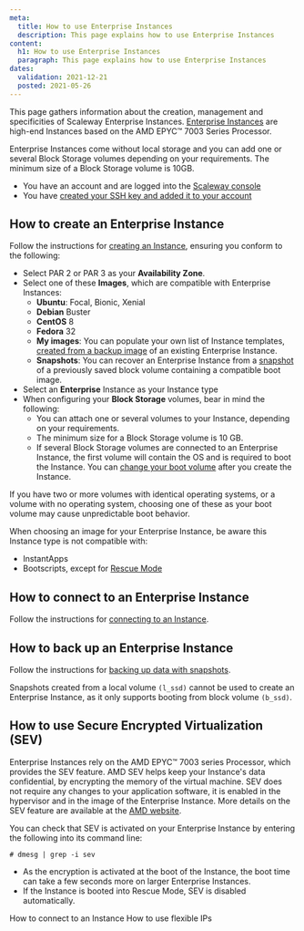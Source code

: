 ```yaml
---
meta:
  title: How to use Enterprise Instances
  description: This page explains how to use Enterprise Instances
content:
  h1: How to use Enterprise Instances
  paragraph: This page explains how to use Enterprise Instances
dates:
  validation: 2021-12-21
  posted: 2021-05-26 
---
```


This page gathers information about the creation, management and specificities of Scaleway Enterprise Instances. [Enterprise Instances](/compute/instances/concepts#enterprise-instance) are high-end Instances based on the AMD EPYC™ 7003 Series Processor. 

Enterprise Instances come without local storage and you can add one or several Block Storage volumes depending on your requirements. The minimum size of a Block Storage volume is 10GB. 

<Message type="requirement">

  - You have an account and are logged into the [Scaleway console](https://console.scaleway.com)
  - You have [created your SSH key and added it to your account](/console/my-project/how-to/create-ssh-key/)

</Message>

## How to create an Enterprise Instance

Follow the instructions for [creating an Instance](/compute/instances/how-to/create-an-instance), ensuring you conform to the following:
- Select PAR 2 or PAR 3 as your **Availability Zone**. 
- Select one of these **Images**, which are compatible with Enterprise Instances:
  - **Ubuntu**: Focal, Bionic, Xenial
  - **Debian** Buster
  - **CentOS** 8
  - **Fedora** 32
  - **My images**: You can populate your own list of Instance templates, [created from a backup image](https://www.scaleway.com/en/docs/create-an-image-from-my-server/) of an existing Enterprise Instance.
  - **Snapshots**: You can recover an Enterprise Instance from a [snapshot](/storage/database/how-to/manage-snapshots/) of a previously saved block volume containing a compatible boot image.
- Select an **Enterprise** Instance as your Instance type 
- When configuring your **Block Storage** volumes, bear in mind the following:
  - You can attach one or several volumes to your Instance, depending on your requirements.
  - The minimum size for a Block Storage volume is 10 GB.
  - If several Block Storage volumes are connected to an Enterprise Instance, the first volume will contain the OS and is required to boot the Instance. You can [change your boot volume](/compute/instances/how-to/use-boot-modes/#how-to-change-the-boot-volume) after you create the Instance.

<Message type="important">

If you have two or more volumes with identical operating systems, or a volume with no operating system, choosing one of these as your boot volume may cause unpredictable boot behavior.

</Message>

<Message type="note">

When choosing an image for your Enterprise Instance, be aware this Instance type is not compatible with:
  - InstantApps
  - Bootscripts, except for [Rescue Mode](/compute/instances/how-to/use-boot-modes#how-to-use-rescue-mode)

</Message>

## How to connect to an Enterprise Instance

Follow the instructions for [connecting to an Instance](/compute/instances/how-to/connect-to-instance).

## How to back up an Enterprise Instance

Follow the instructions for [backing up data with snapshots](https://www.scaleway.com/en/docs/backup-your-data-with-snapshots/).

<Message type="note">

Snapshots created from a local volume `(l_ssd)` cannot be used to create an Enterprise Instance, as it only supports booting from block volume `(b_ssd)`.

</Message>

## How to use Secure Encrypted Virtualization (SEV)

Enterprise Instances rely on the AMD EPYC™ 7003 series Processor, which provides the SEV feature. AMD SEV helps keep your Instance's data confidential, by encrypting the memory of the virtual machine. SEV does not require any changes to your application software, it is enabled in the hypervisor and in the image of the Enterprise Instance. More details on the SEV feature are available at the [AMD website](https://developer.amd.com/sev/).

You can check that SEV is activated on your Enterprise Instance by entering the following into its command line:

```
# dmesg | grep -i sev
```
<Message type="note">

- As the encryption is activated at the boot of the Instance, the boot time can take a few seconds more on larger Enterprise Instances.
- If the Instance is booted into Rescue Mode, SEV is disabled automatically.

</Message>

<Navigation title="See Also">
  <PreviousButton to="/compute/instances/how-to/connect-to-instance/">How to connect to an Instance</PreviousButton>
  <NextButton to="/compute/instances/how-to/use-flexips/">How to use flexible IPs</NextButton>
</Navigation>
